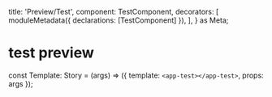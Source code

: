 
  title: 'Preview/Test',
  component: TestComponent,
  decorators: [
    moduleMetadata({
      declarations: [TestComponent]
    }),
  ],
} as Meta;

# test preview

const Template: Story<TestComponent> = (args) => ({
  template: `
    <app-test></app-test>
    `,
  props: args
});
